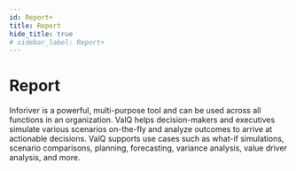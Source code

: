 ```yaml
---
id: Report+
title: Report
hide_title: true
# sidebar_label: Report+
---
```



<DropDown/>
<div className={clsx(styles.page,"item shadow--md")}>

# Report

Inforiver is a powerful, multi-purpose tool and can be used across all functions in an organization. ValQ helps decision-makers and executives simulate various scenarios on-the-fly and analyze outcomes to arrive at actionable decisions. ValQ supports use cases such as what-if simulations, scenario comparisons, planning, forecasting, variance analysis, value driver analysis, and more.


</div>
